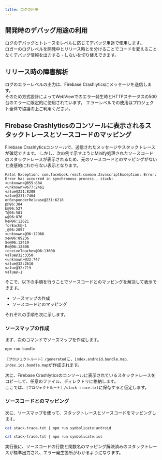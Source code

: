 ```yaml
---
title: ログの利用
---
```


## 開発時のデバッグ用途の利用

ログのデバッグとトレースをレベルに応じてデバッグ用途で使用します。  
ロガーのログレベルを開発中とリリース時とを分けることでコードを変えることなくデバッグ情報を出力する・しないを切り替えできます。

## リリース時の障害解析

ログのエラーレベルの出力は、Firebase Crashlyticsにメッセージを送信します。  
そのため方式設計によってWebViewでのエラー発生時とHTTPステータスの500台のエラーに限定的に使用されています。
エラーレベルでの使用はプロジェクト全体で協議の上ご利用ください。

## Firebase Crashlyticsのコンソールに表示されるスタックトレースとソースコードのマッピング

Firebase Crashlyticsコンソールで、送信されたメッセージやスタックトレースが確認できます。
しかし、次の例で示すようにMinify処理されたソースコードのスタックトレースが表示されるため、元のソースコードとのマッピングがないと直感的にわからない表示となります。  

```text title="スタックトレースの例"
Fatal Exception: com.facebook.react.common.JavascriptException: Error: Error has occurred in synchronous process., stack:
<unknown>@855:884
<unknown>@677:2461
value@231:8208
value@231:7464
onResponderRelease@231:6218
p@96:384
b@96:527
T@96:581
w@96:876
ke@96:12621
forEach@-1
_@96:2057
<unknown>@96:12968
xe@96:89236
Se@96:12419
Re@96:12808
receiveTouches@96:13600
value@32:3350
<unknown>@32:747
value@32:2610
value@32:719
value@-1
```

そこで、以下の手順を行うことでソースコードとのマッピングを解決して表示できます。

- ソースマップの作成
- ソースコードとのマッピング

それぞれの手順を次に示します。

### ソースマップの作成

まず、次のコマンドでソースマップを作成します。

```sh
npm run bundle
```

`［プロジェクトルート］/generated`に、`index.android.bundle.map`, `index.ios.bundle.map`が作成されます。

次に、Firebase Crashlyticsのコンソールに表示されているスタックトレースをコピーして、任意のファイル、ディレクトリに格納します。  
ここでは、`［プロジェクトルート］/stack-trace.txt`に保存すると仮定します。

### ソースコードとのマッピング

次に、ソースマップを使って、スタックトレースとソースコードをマッピングします。

```sh title="【Android】の場合"
cat stack-trace.txt | npm run symbolicate:android
```

```sh title="【iOS】の場合"
cat stack-trace.txt | npm run symbolicate:ios
```

実行後に、ソースコードの行数と関数名のマッピング解決済みのスタックトレースが標準出力され、エラー発生箇所がわかるようになります。
